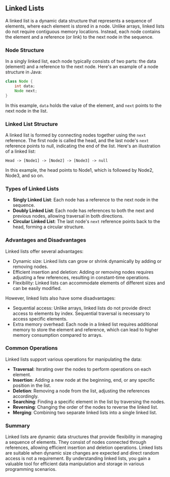 ## Linked Lists

A linked list is a dynamic data structure that represents a sequence of elements, where each element is stored in a node. Unlike arrays, linked lists do not require contiguous memory locations. Instead, each node contains the element and a reference (or link) to the next node in the sequence.

### Node Structure

In a singly linked list, each node typically consists of two parts: the data (element) and a reference to the next node. Here's an example of a node structure in Java:

```java
class Node {
    int data;
    Node next;
}
```

In this example, `data` holds the value of the element, and `next` points to the next node in the list.

### Linked List Structure

A linked list is formed by connecting nodes together using the `next` reference. The first node is called the head, and the last node's `next` reference points to null, indicating the end of the list. Here's an illustration of a linked list:

```
Head -> [Node1] -> [Node2] -> [Node3] -> null
```

In this example, the head points to Node1, which is followed by Node2, Node3, and so on.

### Types of Linked Lists

- **Singly Linked List**: Each node has a reference to the next node in the sequence.
- **Doubly Linked List**: Each node has references to both the next and previous nodes, allowing traversal in both directions.
- **Circular Linked List**: The last node's `next` reference points back to the head, forming a circular structure.

### Advantages and Disadvantages

Linked lists offer several advantages:

- Dynamic size: Linked lists can grow or shrink dynamically by adding or removing nodes.
- Efficient insertion and deletion: Adding or removing nodes requires adjusting a few references, resulting in constant-time operations.
- Flexibility: Linked lists can accommodate elements of different sizes and can be easily modified.

However, linked lists also have some disadvantages:

- Sequential access: Unlike arrays, linked lists do not provide direct access to elements by index. Sequential traversal is necessary to access specific elements.
- Extra memory overhead: Each node in a linked list requires additional memory to store the element and reference, which can lead to higher memory consumption compared to arrays.

### Common Operations

Linked lists support various operations for manipulating the data:

- **Traversal**: Iterating over the nodes to perform operations on each element.
- **Insertion**: Adding a new node at the beginning, end, or any specific position in the list.
- **Deletion**: Removing a node from the list, adjusting the references accordingly.
- **Searching**: Finding a specific element in the list by traversing the nodes.
- **Reversing**: Changing the order of the nodes to reverse the linked list.
- **Merging**: Combining two separate linked lists into a single linked list.

### Summary

Linked lists are dynamic data structures that provide flexibility in managing a sequence of elements. They consist of nodes connected through references, allowing efficient insertion and deletion operations. Linked lists are suitable when dynamic size changes are expected and direct random access is not a requirement. By understanding linked lists, you gain a valuable tool for efficient data manipulation and storage in various programming scenarios.